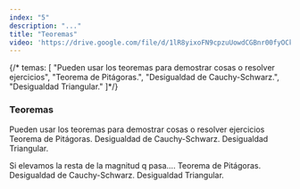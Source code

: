 ```yaml
---
index: "5"
description: "..."
title: "Teoremas"
video: 'https://drive.google.com/file/d/1lR8yixoFN9cpzuUowdCGBnr00fyOCkv2/preview'
---
```


{/* temas: [
    "Pueden usar los teoremas para demostrar cosas o resolver ejercicios",
    "Teorema de Pitágoras.",
    "Desigualdad de Cauchy-Schwarz.",
    "Desigualdad Triangular."
]*/}

### Teoremas
Pueden usar los teoremas para demostrar cosas o resolver ejercicios
Teorema de Pitágoras.
Desigualdad de Cauchy-Schwarz.
Desigualdad Triangular.



Si elevamos la resta de la magnitud q pasa….
Teorema de Pitágoras.
Desigualdad de Cauchy-Schwarz.
Desigualdad Triangular.


